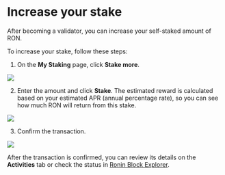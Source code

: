 
# Increase your stake

After becoming a validator, you can increase your self-staked amount of RON.

To increase your stake, follow these steps:
1. On the **My Staking** page, click **Stake more**.

<img src={increaseStakeStepOne} width={480} />

2. Enter the amount and click **Stake**. The estimated reward is calculated based on your estimated APR (annual percentage rate), so you can see how much RON will return from this stake.

<img src={increaseStakeStepTwo} width={416} />

3. Confirm the transaction.

<img src={confirmTransaction} width={375} />

After the transaction is confirmed, you can review its details on the **Activities** tab or check the status in [Ronin Block Explorer](https://saigon-explorer.roninchain.com/).